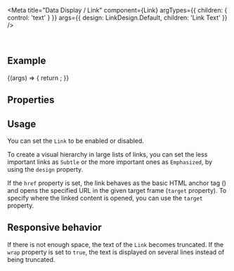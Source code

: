 
<Meta
  title="Data Display / Link"
  component={Link}
  argTypes={{
    children: { control: 'text' }
  }}
  args={{
    design: LinkDesign.Default,
    children: 'Link Text'
  }}
/>

<DocsHeader />

<br />

## Example

<Canvas>
  <Story name="Default">
    {(args) => {
      return <Link {...args} />;
    }}
  </Story>
</Canvas>

## Properties

<ArgsTable story="." />

## Usage

You can set the `Link` to be enabled or disabled.

To create a visual hierarchy in large lists of links, you can set the less important links as `Subtle` or the more important ones as `Emphasized`, by using the `design` property.

If the `href` property is set, the link behaves as the basic HTML anchor tag () and opens the specified URL in the given target frame (`target` property). To specify where the linked content is opened, you can use the `target` property.

## Responsive behavior

If there is not enough space, the text of the `Link` becomes truncated. If the `wrap` property is set to `true`, the text is displayed on several lines instead of being truncated.

<Footer />

